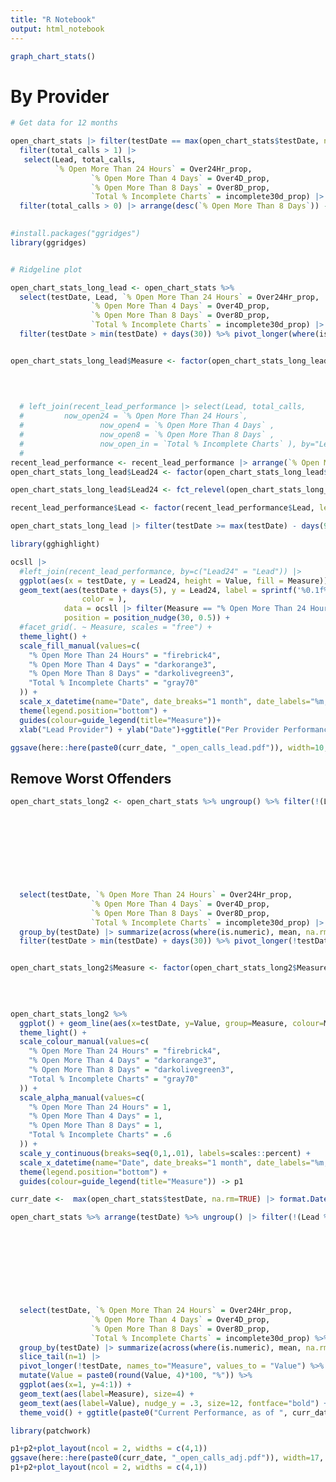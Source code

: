 ```yaml
---
title: "R Notebook"
output: html_notebook
---
```

```r
graph_chart_stats()

```

# By Provider
```r
# Get data for 12 months

open_chart_stats |> filter(testDate == max(open_chart_stats$testDate, na.rm=TRUE)) |> 
  filter(total_calls > 1) |> 
   select(Lead, total_calls,
          `% Open More Than 24 Hours` = Over24Hr_prop,
                  `% Open More Than 4 Days` = Over4D_prop,
                  `% Open More Than 8 Days` = Over8D_prop,
                  `Total % Incomplete Charts` = incomplete30d_prop) |> 
  filter(total_calls > 0) |> arrange(desc(`% Open More Than 8 Days`)) -> recent_lead_performance
  

#install.packages("ggridges")
library(ggridges)


# Ridgeline plot

open_chart_stats_long_lead <- open_chart_stats %>% 
  select(testDate, Lead, `% Open More Than 24 Hours` = Over24Hr_prop,
                  `% Open More Than 4 Days` = Over4D_prop,
                  `% Open More Than 8 Days` = Over8D_prop,
                  `Total % Incomplete Charts` = incomplete30d_prop) |> 
  filter(testDate > min(testDate) + days(30)) %>% pivot_longer(where(is.numeric), names_to="Measure", values_to = "Value")


open_chart_stats_long_lead$Measure <- factor(open_chart_stats_long_lead$Measure, levels = c("Total % Incomplete Charts",
                                                                                  "% Open More Than 24 Hours",
                                                                                  "% Open More Than 4 Days",
                                                                                  "% Open More Than 8 Days"))

  # left_join(recent_lead_performance |> select(Lead, total_calls,
  #         now_open24 = `% Open More Than 24 Hours`,
  #                 now_open4 = `% Open More Than 4 Days` ,
  #                 now_open8 = `% Open More Than 8 Days` ,
  #                 now_open_in = `Total % Incomplete Charts` ), by="Lead")
  # 
recent_lead_performance <- recent_lead_performance |> arrange(`% Open More Than 24 Hours`)
open_chart_stats_long_lead$Lead24 <- factor(open_chart_stats_long_lead$Lead, levels = recent_lead_performance$Lead)

open_chart_stats_long_lead$Lead24 <- fct_relevel(open_chart_stats_long_lead$Lead24, recent_lead_performance$Lead)

recent_lead_performance$Lead <- factor(recent_lead_performance$Lead, levels = recent_lead_performance$Lead)

open_chart_stats_long_lead |> filter(testDate >= max(testDate) - days(90)) |> filter(!is.na(Lead24)) -> ocsll 

library(gghighlight)

ocsll |>   
  #left_join(recent_lead_performance, by=c("Lead24" = "Lead")) |> 
  ggplot(aes(x = testDate, y = Lead24, height = Value, fill = Measure)) + geom_ridgeline() +
  geom_text(aes(testDate + days(5), y = Lead24, label = sprintf('%0.1f%%', Value*100),
                color = ),
            data = ocsll |> filter(Measure == "% Open More Than 24 Hours") |> slice_tail( n = 1),
            position = position_nudge(30, 0.5)) +
  #facet_grid(. ~ Measure, scales = "free") + 
  theme_light() +
  scale_fill_manual(values=c(
    "% Open More Than 24 Hours" = "firebrick4",
    "% Open More Than 4 Days" = "darkorange3",
    "% Open More Than 8 Days" = "darkolivegreen3",
    "Total % Incomplete Charts" = "gray70"
  )) +
  scale_x_datetime(name="Date", date_breaks="1 month", date_labels="%m, %Y", date_minor_breaks="1 week") +
  theme(legend.position="bottom") +
  guides(colour=guide_legend(title="Measure"))+
  xlab("Lead Provider") + ylab("Date")+ggtitle("Per Provider Performance, Past 90 Days")

```
```r
ggsave(here::here(paste0(curr_date, "_open_calls_lead.pdf")), width=10, height=20, dpi=120)
```

## Remove Worst Offenders
```r
open_chart_stats_long2 <- open_chart_stats %>% ungroup() %>% filter(!(Lead %in% c("URIBE, GINI",
                                                                                     "HOLLIDAY, DALLAS",
                                                                                     "LONGORIA, PAUL",
                                                                                     "BARRY, DANIEL",
                                                                                     "Burton, James",
                                                                                     "TRAYNOR, KATELYNN",
                                                                                     "ELLIOTT, PATRICK",
                                                                                     "Tomlinson, Matthew",
                                                                                     "SPURGERS, JASON",
                                                                                     "Rosalessorto, Valerie"))) |> 
  select(testDate, `% Open More Than 24 Hours` = Over24Hr_prop,
                  `% Open More Than 4 Days` = Over4D_prop,
                  `% Open More Than 8 Days` = Over8D_prop,
                  `Total % Incomplete Charts` = incomplete30d_prop) |> 
  group_by(testDate) |> summarize(across(where(is.numeric), mean, na.rm=TRUE)) |> 
  filter(testDate > min(testDate) + days(30)) %>% pivot_longer(!testDate, names_to="Measure", values_to = "Value") 


open_chart_stats_long2$Measure <- factor(open_chart_stats_long2$Measure, levels = c("Total % Incomplete Charts",
                                                                                  "% Open More Than 24 Hours",
                                                                                  "% Open More Than 4 Days",
                                                                                  "% Open More Than 8 Days"))

open_chart_stats_long2 %>% 
  ggplot() + geom_line(aes(x=testDate, y=Value, group=Measure, colour=Measure), size=.8) + ggtitle("Chart Completion performance") +
  theme_light() +
  scale_colour_manual(values=c(
    "% Open More Than 24 Hours" = "firebrick4",
    "% Open More Than 4 Days" = "darkorange3",
    "% Open More Than 8 Days" = "darkolivegreen3",
    "Total % Incomplete Charts" = "gray70"
  )) +
  scale_alpha_manual(values=c(
    "% Open More Than 24 Hours" = 1,
    "% Open More Than 4 Days" = 1,
    "% Open More Than 8 Days" = 1,
    "Total % Incomplete Charts" = .6
  )) +
  scale_y_continuous(breaks=seq(0,1,.01), labels=scales::percent) +
  scale_x_datetime(name="Date", date_breaks="1 month", date_labels="%m, %Y", date_minor_breaks="1 month") +
  theme(legend.position="bottom") +
  guides(colour=guide_legend(title="Measure")) -> p1

curr_date <-  max(open_chart_stats$testDate, na.rm=TRUE) |> format.Date("%Y-%m-%d")

open_chart_stats %>% arrange(testDate) %>% ungroup() |> filter(!(Lead %in% c("URIBE, GINI",
                                                                                     "HOLLIDAY, DALLAS",
                                                                                     "LONGORIA, PAUL",
                                                                                     "BARRY, DANIEL",
                                                                                     "Burton, James",
                                                                                     "TRAYNOR, KATELYNN",
                                                                                     "ELLIOTT, PATRICK",
                                                                                     "Tomlinson, Matthew",
                                                                                     "SPURGERS, JASON",
                                                                                     "Rosalessorto, Valerie"))) |>
  select(testDate, `% Open More Than 24 Hours` = Over24Hr_prop,
                  `% Open More Than 4 Days` = Over4D_prop,
                  `% Open More Than 8 Days` = Over8D_prop,
                  `Total % Incomplete Charts` = incomplete30d_prop) %>%
  group_by(testDate) |> summarize(across(where(is.numeric), mean, na.rm=TRUE)) |> 
  slice_tail(n=1) |> 
  pivot_longer(!testDate, names_to="Measure", values_to = "Value") %>% 
  mutate(Value = paste0(round(Value, 4)*100, "%")) %>% 
  ggplot(aes(x=1, y=4:1)) + 
  geom_text(aes(label=Measure), size=4) + 
  geom_text(aes(label=Value), nudge_y = .3, size=12, fontface="bold") +
  theme_void() + ggtitle(paste0("Current Performance, as of ", curr_date)) -> p2

library(patchwork)

p1+p2+plot_layout(ncol = 2, widths = c(4,1))
ggsave(here::here(paste0(curr_date, "_open_calls_adj.pdf")), width=17, height=10, dpi=120)
p1+p2+plot_layout(ncol = 2, widths = c(4,1))
```

